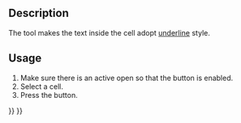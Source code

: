 <languages/>

{{Docnav
|[[Spreadsheet_StyleItalic|Style Italic]]
|[[Spreadsheet_SetAlias|Set Alias]]
|[[Spreadsheet_Workbench|Spreadsheet]]
|IconL=Spreadsheet_StyleItalic.svg
|IconR=Spreadsheet_SetAlias.svg
|IconC=Workbench_Spreadsheet.svg
}}

{{GuiCommand
|Name=Spreadsheet StyleUnderline
|MenuLocation=Spreadsheet → Styles → Underline text
|Workbenches=[[Spreadsheet_Workbench|Spreadsheet]]
|Version=0.17
}}

==Description==

The {{Button|[[File:Spreadsheet_StyleUnderline.svg|16px]] [[Spreadsheet_StyleUnderline|Spreadsheet StyleUnderline]]}} tool makes the text inside the cell adopt <u>underline</u> style.

==Usage==

# Make sure there is an active {{Button|[[File:Spreadsheet_CreateSheet.svg|16px]] [[Spreadsheet_CreateSheet|Spreadsheet]]}} open so that the button is enabled.
# Select a cell.
# Press the {{Button|[[File:Spreadsheet_StyleUnderline.svg|16px]] [[Spreadsheet_StyleUnderline|Spreadsheet StyleUnderline]]}} button.


{{Docnav
|[[Spreadsheet_StyleItalic|Style Italic]]
|[[Spreadsheet_SetAlias|Set Alias]]
|[[Spreadsheet_Workbench|Spreadsheet]]
|IconL=Spreadsheet_StyleItalic.svg
|IconR=Spreadsheet_SetAlias.svg
|IconC=Workbench_Spreadsheet.svg
}}

{{Spreadsheet_Tools_navi{{#translation:}}}}
{{Userdocnavi{{#translation:}}}}